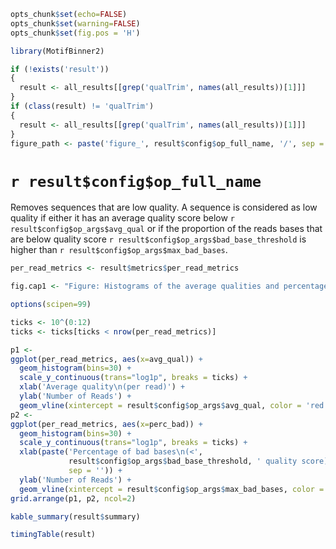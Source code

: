 ```r
opts_chunk$set(echo=FALSE)
opts_chunk$set(warning=FALSE)
opts_chunk$set(fig.pos = 'H')

library(MotifBinner2)

if (!exists('result'))
{
  result <- all_results[[grep('qualTrim', names(all_results))[1]]]
}
if (class(result) != 'qualTrim')
{
  result <- all_results[[grep('qualTrim', names(all_results))[1]]]
}
figure_path <- paste('figure_', result$config$op_full_name, '/', sep = '')
```

# `r result$config$op_full_name`

Removes sequences that are low quality. A sequence is considered as low quality if either it has an average quality score below `r result$config$op_args$avg_qual` or if the proportion of the reads bases that are below quality score `r result$config$op_args$bad_base_threshold` is higher than `r result$config$op_args$max_bad_bases`.

```r
per_read_metrics <- result$metrics$per_read_metrics

fig.cap1 <- "Figure: Histograms of the average qualities and percentage of bad bases in the reads"
```

```r
options(scipen=99)

ticks <- 10^(0:12)
ticks <- ticks[ticks < nrow(per_read_metrics)]

p1 <- 
ggplot(per_read_metrics, aes(x=avg_qual)) + 
  geom_histogram(bins=30) +
  scale_y_continuous(trans="log1p", breaks = ticks) +
  xlab('Average quality\n(per read)') +
  ylab('Number of Reads') +
  geom_vline(xintercept = result$config$op_args$avg_qual, color = 'red')
p2 <- 
ggplot(per_read_metrics, aes(x=perc_bad)) + 
  geom_histogram(bins=30) +
  scale_y_continuous(trans="log1p", breaks = ticks) +
  xlab(paste('Percentage of bad bases\n(<',
             result$config$op_args$bad_base_threshold, ' quality score)',
             sep = '')) +
  ylab('Number of Reads') +
  geom_vline(xintercept = result$config$op_args$max_bad_bases, color = 'red')
grid.arrange(p1, p2, ncol=2)
```

```r
kable_summary(result$summary)

timingTable(result)
```

